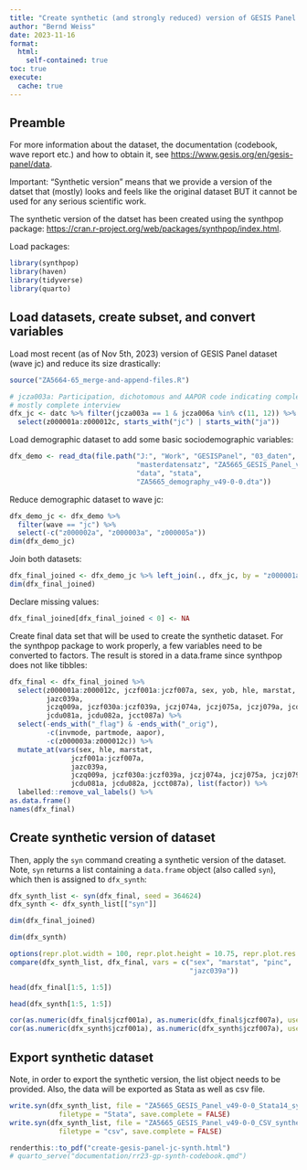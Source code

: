 ```yaml
---
title: "Create synthetic (and strongly reduced) version of GESIS Panel wave ja and jc"
author: "Bernd Weiss"
date: 2023-11-16
format: 
  html:
    self-contained: true
toc: true
execute:
  cache: true
---
```


## Preamble

For more information about the dataset, the documentation (codebook, wave report etc.) and how to obtain it, see [https://www.gesis.org/en/gesis-panel/data](https://www.gesis.org/en/gesis-panel/data). 

:::{.callout-warning}
Important: "Synthetic version" means that we provide a version of the datset 
that (mostly) looks and feels like the original dataset BUT it cannot be used 
for any serious scientific work.
:::

The synthetic version of the datset has been created using the synthpop package: [https://cran.r-project.org/web/packages/synthpop/index.html](https://cran.r-project.org/web/packages/synthpop/index.html).


Load packages:
```r
library(synthpop)
library(haven)
library(tidyverse)
library(quarto)
```



## Load datasets, create subset, and convert variables

Load most recent (as of Nov 5th, 2023) version of GESIS Panel dataset (wave jc) 
and reduce its size drastically:
```r
source("ZA5664-65_merge-and-append-files.R")

# jcza003a: Participation, dichotomous and AAPOR code indicating complete or
# mostly complete interview
dfx_jc <- datc %>% filter(jcza003a == 1 & jcza006a %in% c(11, 12)) %>% 
  select(z000001a:z000012c, starts_with("jc") | starts_with("ja"))

```

Load demographic dataset to add some basic sociodemographic variables:
```r
dfx_demo <- read_dta(file.path("J:", "Work", "GESISPanel", "03_daten", 
                               "masterdatensatz", "ZA5665_GESIS_Panel_v49-0-0", 
                               "data", "stata", 
                               "ZA5665_demography_v49-0-0.dta"))
```

Reduce demographic dataset to wave jc:
```r
dfx_demo_jc <- dfx_demo %>% 
  filter(wave == "jc") %>% 
  select(-c("z000002a", "z000003a", "z000005a"))
dim(dfx_demo_jc)
```

Join both datasets:
```r
dfx_final_joined <- dfx_demo_jc %>% left_join(., dfx_jc, by = "z000001a")
dim(dfx_final_joined)
```


Declare missing values:
```r
dfx_final_joined[dfx_final_joined < 0] <- NA
```


Create final data set that will be used to create the synthetic dataset. For the 
synthpop package to work properly, a few variables need to be converted to 
factors. The result is stored in a data.frame since synthpop does not like 
tibbles:
```r
dfx_final <- dfx_final_joined %>% 
  select(z000001a:z000012c, jczf001a:jczf007a, sex, yob, hle, marstat,
         jazc039a,
         jczq009a, jczf030a:jczf039a, jczj074a, jczj075a, jczj079a, jcdu080a,
         jcdu081a, jcdu082a, jcct087a) %>% 
  select(-ends_with("_flag") & -ends_with("_orig"), 
         -c(invmode, partmode, aapor),
         -c(z000003a:z000012c)) %>% 
  mutate_at(vars(sex, hle, marstat,
               jczf001a:jczf007a,
               jazc039a,
               jczq009a, jczf030a:jczf039a, jczj074a, jczj075a, jczj079a, jcdu080a,
               jcdu081a, jcdu082a, jcct087a), list(factor)) %>% 
  labelled::remove_val_labels() %>% 
as.data.frame()
names(dfx_final)
```



## Create synthetic version of dataset

Then, apply the `syn` command creating a synthetic version of the dataset. 
Note, `syn` returns a list containing a `data.frame` object (also called `syn`), 
which then is assigned to `dfx_synth`:

```r
dfx_synth_list <- syn(dfx_final, seed = 364624)
dfx_synth <- dfx_synth_list[["syn"]]
```





```r
dim(dfx_final_joined)
```

```r
dim(dfx_synth)
```

```r
options(repr.plot.width = 100, repr.plot.height = 10.75, repr.plot.res = 100)
compare(dfx_synth_list, dfx_final, vars = c("sex", "marstat", "pinc", 
                                            "jazc039a"))
```



```r
head(dfx_final[1:5, 1:5])
```


```r
head(dfx_synth[1:5, 1:5])
```

```r
cor(as.numeric(dfx_final$jczf001a), as.numeric(dfx_final$jczf007a), use = "complete.obs")
cor(as.numeric(dfx_synth$jczf001a), as.numeric(dfx_synth$jczf007a), use = "complete.obs")
```


## Export synthetic dataset

Note, in order to export the synthetic version, the list object needs to be 
provided. Also, the data will be exported as Stata as well as csv file. 

```r
write.syn(dfx_synth_list, file = "ZA5665_GESIS_Panel_v49-0-0_Stata14_synthetic-data", 
            filetype = "Stata", save.complete = FALSE)
write.syn(dfx_synth_list, file = "ZA5665_GESIS_Panel_v49-0-0_CSV_synthetic-data", 
            filetype = "csv", save.complete = FALSE)
```

```r
renderthis::to_pdf("create-gesis-panel-jc-synth.html")
# quarto_serve("documentation/rr23-gp-synth-codebook.qmd")
```


